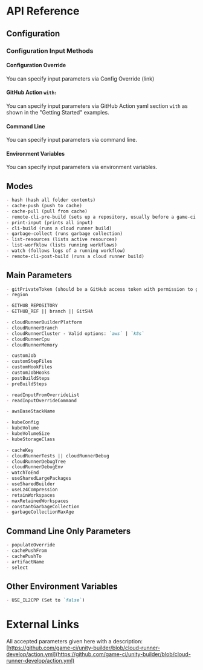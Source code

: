 # API Reference

## Configuration

### Configuration Input Methods

#### Configuration Override

You can specify input parameters via Config Override (link)

#### GitHub Action `with:`

You can specify input parameters via GitHub Action yaml section `with` as shown in the "Getting
Started" examples.

#### Command Line

You can specify input parameters via command line.

#### Environment Variables

You can specify input parameters via environment variables.

## Modes

```md
- hash (hash all folder contents)
- cache-push (push to cache)
- cache-pull (pull from cache)
- remote-cli-pre-build (sets up a repository, usually before a game-ci build)
- print-input (prints all input)
- cli-build (runs a cloud runner build)
- garbage-collect (runs garbage collection)
- list-resources (lists active resources)
- list-worfklow (lists running workflows)
- watch (follows logs of a running workflow)
- remote-cli-post-build (runs a cloud runner build)
```

## Main Parameters

```md
- gitPrivateToken (should be a GitHub access token with permission to get repositories)
- region
```

```md
- GITHUB_REPOSITORY
- GITHUB_REF || branch || GitSHA
```

```md
- cloudRunnerBuilderPlatform
- cloudRunnerBranch
- cloudRunnerCluster - Valid options: `aws` | `k8s`
- cloudRunnerCpu
- cloudRunnerMemory
```

```md
- customJob
- customStepFiles
- customHookFiles
- customJobHooks
- postBuildSteps
- preBuildSteps
```

```md
- readInputFromOverrideList
- readInputOverrideCommand
```

```md
- awsBaseStackName
```

```md
- kubeConfig
- kubeVolume
- kubeVolumeSize
- kubeStorageClass
```

```md
- cacheKey
- cloudRunnerTests || cloudRunnerDebug
- cloudRunnerDebugTree
- cloudRunnerDebugEnv
- watchToEnd
- useSharedLargePackages
- useSharedBuilder
- useLz4Compression
- retainWorkspaces
- maxRetainedWorkspaces
- constantGarbageCollection
- garbageCollectionMaxAge
```

## Command Line Only Parameters

```md
- populateOverride
- cachePushFrom
- cachePushTo
- artifactName
- select
```

## Other Environment Variables

```md
- USE_IL2CPP (Set to `false`)
```

# External Links

All accepted parameters given here with a description:
[https://github.com/game-ci/unity-builder/blob/cloud-runner-develop/action.yml](https://github.com/game-ci/unity-builder/blob/cloud-runner-develop/action.yml)
